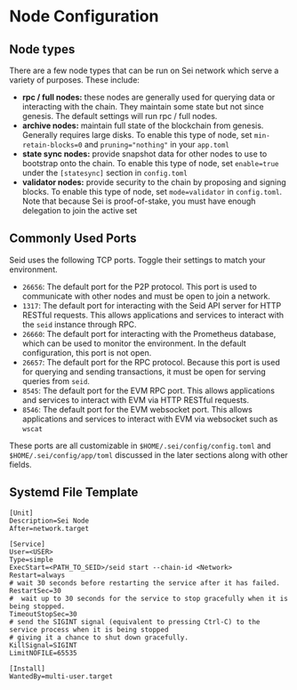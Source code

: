 # Node Configuration

## Node types
There are a few node types that can be run on Sei network which serve a variety of purposes. These include:

- **rpc / full nodes:** these nodes are generally used for querying data or interacting with the chain. They maintain
some state but not since genesis. The default settings will run rpc / full nodes.
- **archive nodes:** maintain full state of the blockchain from genesis. Generally requires large disks. To enable this
type of node, set `min-retain-blocks=0` and `pruning="nothing"` in your `app.toml`
- **state sync nodes:** provide snapshot data for other nodes to use to bootstrap onto the chain. To enable this type
of node, set `enable=true` under the `[statesync]` section in `config.toml`
- **validator nodes:** provide security to the chain by proposing and signing blocks. To enable this type of node, set
`mode=validator` in `config.toml`. Note that because Sei is proof-of-stake, you must have enough delegation to join the
active set


## Commonly Used Ports
Seid uses the following TCP ports. Toggle their settings to match your environment.

- `26656`: The default port for the P2P protocol. This port is used to communicate with other nodes and must be open to
join a network.
- `1317`: The default port for interacting with the Seid API server for HTTP RESTful requests. This allows applications
and services to interact with the `seid` instance through RPC.
- `26660`: The default port for interacting with the Prometheus database, which can be used to monitor the environment.
In the default configuration, this port is not open.
- `26657`: The default port for the RPC protocol. Because this port is used for querying and sending transactions, it
must be open for serving queries from `seid`.
- `8545`: The default port for the EVM RPC port. This allows applications and services to interact with EVM via HTTP
RESTful requests.
- `8546`: The default port for the EVM websocket port. This allows applications and services to interact with EVM via
websocket such as `wscat`

These ports are all customizable in `$HOME/.sei/config/config.toml` and `$HOME/.sei/config/app/toml` discussed in the later sections along with other fields.


## Systemd File Template
```
[Unit]
Description=Sei Node
After=network.target

[Service]
User=<USER>
Type=simple
ExecStart=<PATH_TO_SEID>/seid start --chain-id <Network>
Restart=always
# wait 30 seconds before restarting the service after it has failed.
RestartSec=30
#  wait up to 30 seconds for the service to stop gracefully when it is being stopped.
TimeoutStopSec=30
# send the SIGINT signal (equivalent to pressing Ctrl-C) to the service process when it is being stopped
# giving it a chance to shut down gracefully.
KillSignal=SIGINT
LimitNOFILE=65535

[Install]
WantedBy=multi-user.target
```
